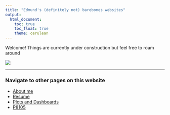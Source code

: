 ```yaml
---
title: "Edmund's (definitely not) barebones websites"
output: 
  html_document:
    toc: true
    toc_float: true
    theme: cerulean
---
```


Welcome! Things are currently under construction but feel free to roam around

![](/Users/edmundwong/Downloads/p8105_ecw2178.github.io/orb-of-confusion-spongebob-1791698264.gif)

---

### Navigate to other pages on this website

* [About me](about.html)
* [Resume](Resume.html)
* [Plots and Dashboards](plotly_dashboards.html)
* [P8105](https://p8105.com/)
